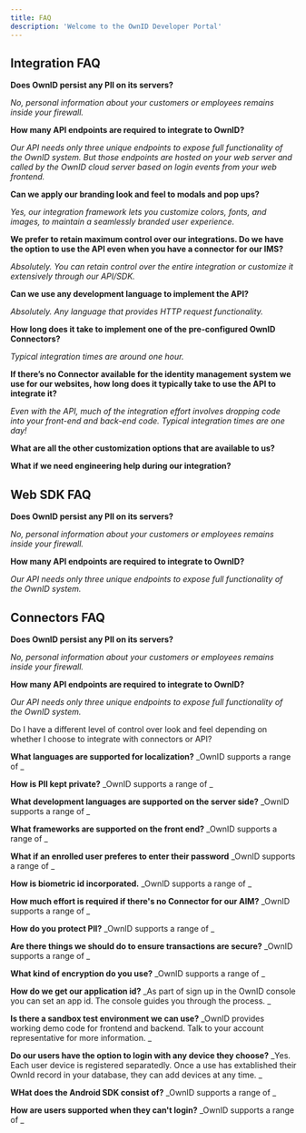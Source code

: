 ```yaml
---
title: FAQ
description: 'Welcome to the OwnID Developer Portal'
---
```

## Integration FAQ

**Does OwnID persist any PII on its servers?**

_No, personal information about your customers or employees remains inside your firewall._

**How many API endpoints are required to integrate to OwnID?**

_Our API needs only three unique endpoints to expose full functionality of the OwnID system. But those endpoints are hosted on your web server and called by the OwnID cloud server based on login events from your web frontend._


**Can we apply our branding look and feel to modals and pop ups?**

_Yes, our integration framework lets you customize colors, fonts, and images, to maintain a seamlessly branded user experience._

**We prefer to retain maximum control over our integrations. Do we have the option to use the API even when you have a connector for our IMS?**

_Absolutely. You can retain control over the entire integration or customize it extensively through our API/SDK._

**Can we use any development language to implement the API?**

_Absolutely. Any language that provides HTTP request functionality._ 

**How long does it take to implement one of the pre-configured OwnID Connectors?**

_Typical integration times are around one hour._

**If there’s no Connector available for the identity management system we use for our websites, how long does it typically take to use the API to integrate it?**

_Even with the API, much of the integration effort involves dropping code into your front-end and  back-end code. Typical integration times are one day!_

**What are all the other customization options that are available to us?**

**What if we need engineering help during our integration?**

## Web SDK FAQ

**Does OwnID persist any PII on its servers?**

_No, personal information about your customers or employees remains inside your firewall._

**How many API endpoints are required to integrate to OwnID?**

_Our API needs only three unique endpoints to expose full functionality of the OwnID system._

## Connectors FAQ

**Does OwnID persist any PII on its servers?**

_No, personal information about your customers or employees remains inside your firewall._

**How many API endpoints are required to integrate to OwnID?**

_Our API needs only three unique endpoints to expose full functionality of the OwnID system._

Do I have a different level of control over look and feel depending on whether I choose to integrate with connectors or API?

**What languages are supported for localization?**
_OwnID supports a range of _

**How is PII kept private?**
_OwnID supports a range of _

**What development languages are supported on the server side?**
_OwnID supports a range of _

**What frameworks are supported on the front end?**
_OwnID supports a range of _

**What if an enrolled user preferes to enter their password**
_OwnID supports a range of _

**How is biometric id incorporated.**
_OwnID supports a range of _

**How much effort is required if there's no Connector for our AIM?**
_OwnID supports a range of _

**How do you protect PII?**
_OwnID supports a range of _

**Are there things we should do to ensure transactions are secure?**
_OwnID supports a range of _

**What kind of encryption do you use?**
_OwnID supports a range of _

**How do we get our application id?**
_As part of sign up in the OwnID console you can set an app id. The console guides you through the process. _

**Is there a sandbox test environment we can use?**
_OwnID provides working demo code for frontend and backend. Talk to your account representative for more information. _

**Do our users have the option to login with any device they choose?**
_Yes. Each user device is registered separatedly. Once a use has extablished their OwnId record in your database, they can add devices at any time. _

**WHat does the Android SDK consist of?**
_OwnID supports a range of _

**How are users supported when they can't login?**
_OwnID supports a range of _











